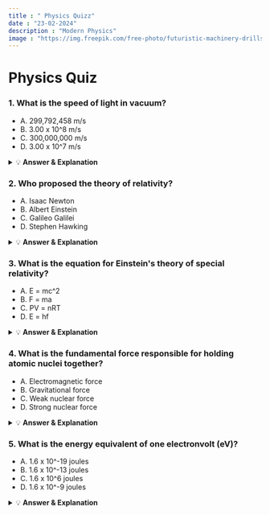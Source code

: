 ```yaml
---
title : " Physics Quizz"
date : "23-02-2024"
description : "Modern Physics"
image : "https://img.freepik.com/free-photo/futuristic-machinery-drills-natural-gas-outdoors-generated-by-ai_188544-37295.jpg?t=st=1709189304~exp=1709192904~hmac=823bab1341bfbe30875cba983f82634b32a2da4bba9941516f9b4d0e3eee4871&w=1800"
---
```


# Physics Quiz

### 1. What is the speed of light in vacuum?

- A. 299,792,458 m/s
- B. 3.00 x 10^8 m/s
- C. 300,000,000 m/s
- D. 3.00 x 10^7 m/s

<details>
<summary style={{ cursor: 'pointer' }}>💡 <b>Answer & Explanation</b></summary>
 <br />
 
 **Correct Answer:** A. 299,792,458 m/s
 
 The speed of light in vacuum is approximately 299,792,458 meters per second.
 
</details>

### 2. Who proposed the theory of relativity?

- A. Isaac Newton
- B. Albert Einstein
- C. Galileo Galilei
- D. Stephen Hawking

<details>
<summary style={{ cursor: 'pointer' }}>💡 <b>Answer & Explanation</b></summary>
 <br />
 
 **Correct Answer:** B. Albert Einstein
 
 Albert Einstein proposed the theory of relativity in the early 20th century, revolutionizing our understanding of space, time, and gravity.
 
</details>

### 3. What is the equation for Einstein's theory of special relativity?

- A. E = mc^2
- B. F = ma
- C. PV = nRT
- D. E = hf

<details>
<summary style={{ cursor: 'pointer' }}>💡 <b>Answer & Explanation</b></summary>
 <br />
 
 **Correct Answer:** A. E = mc^2
 
 Einstein's theory of special relativity is summarized by the equation E = mc^2, where E represents energy, m represents mass, and c represents the speed of light in vacuum.
 
</details>

### 4. What is the fundamental force responsible for holding atomic nuclei together?

- A. Electromagnetic force
- B. Gravitational force
- C. Weak nuclear force
- D. Strong nuclear force

<details>
<summary style={{ cursor: 'pointer' }}>💡 <b>Answer & Explanation</b></summary>
 <br />
 
 **Correct Answer:** D. Strong nuclear force
 
 The strong nuclear force is responsible for holding atomic nuclei together by overcoming the electrostatic repulsion between positively charged protons.
 
</details>

### 5. What is the energy equivalent of one electronvolt (eV)?

- A. 1.6 x 10^-19 joules
- B. 1.6 x 10^-13 joules
- C. 1.6 x 10^6 joules
- D. 1.6 x 10^-9 joules

<details>
<summary style={{ cursor: 'pointer' }}>💡 <b>Answer & Explanation</b></summary>
 <br />
 
 **Correct Answer:** A. 1.6 x 10^-19 joules
 
 One electronvolt (eV) is equivalent to approximately 1.6 x 10^-19 joules.
 
</details>